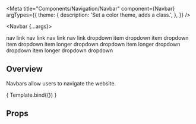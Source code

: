 

<Meta 
    title="Components/Navigation/Navbar" 
    component={Navbar}
    argTypes={{
    theme: {
        description: 'Set a color theme, adds a class.',
    },
  }}
/>

<Navbar {...args}>
    <Nav>
        <NavLink href='#'>nav link</NavLink>
        <NavLink href='#'>nav link</NavLink>
        <NavLink href='#'>nav link</NavLink>
        <NavLink href='#'>nav link</NavLink>
        <NavDropdown title='dropdown'>
            <DropdownItem href='#'>dropdown item</DropdownItem>
            <DropdownItem href='#'>dropdown item</DropdownItem>
            <DropdownItem href='#'>dropdown item</DropdownItem>
        </NavDropdown>
        <NavDropdown title='dropdown'>
            <DropdownItem href='#'>dropdown item longer</DropdownItem>
            <DropdownItem href='#'>dropdown</DropdownItem>
            <NavDropdown title='2nd dropdown'>
                <DropdownItem href='#'>dropdown item longer</DropdownItem>
                <DropdownItem href='#'>dropdown</DropdownItem>
                <NavDropdown title='3rd dropdown'>
                    <DropdownItem href='#'>dropdown item longer</DropdownItem>
                    <DropdownItem href='#'>dropdown</DropdownItem>
                    <DropdownItem href='#'>dropdown</DropdownItem>
                </NavDropdown>
            </NavDropdown>
        </NavDropdown>
    </Nav>
</Navbar>

<HeaderSimple title='Navbar' />

## Overview

Navbars allow users to navigate the website.

<Canvas>
    <Story
    name = "Overview"
    args = {{
        children: 'nav'
    }}>
        { Template.bind({}) }
    </Story>
</Canvas>

## Props

<ArgsTable story="Overview" />